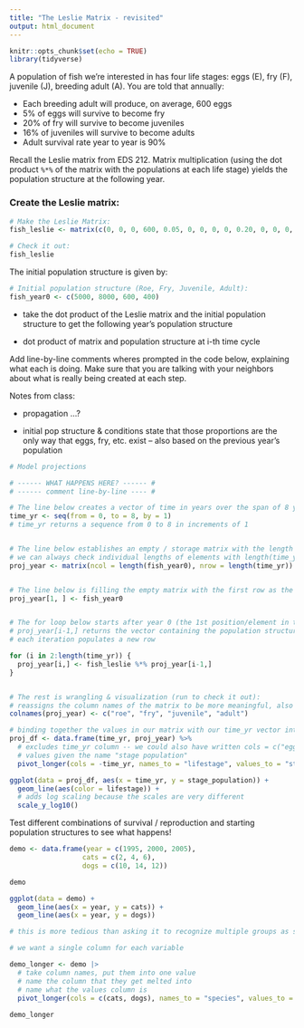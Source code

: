 ```yaml
---
title: "The Leslie Matrix - revisited"
output: html_document
---
```


```r
knitr::opts_chunk$set(echo = TRUE)
library(tidyverse)
```

A population of fish we're interested in has four life stages: eggs (E), fry (F), juvenile (J), breeding adult (A). You are told that annually:

-   Each breeding adult will produce, on average, 600 eggs
-   5% of eggs will survive to become fry
-   20% of fry will survive to become juveniles
-   16% of juveniles will survive to become adults
-   Adult survival rate year to year is 90%

Recall the Leslie matrix from EDS 212. Matrix multiplication (using the dot product `%*%` of the matrix with the populations at each life stage) yields the population structure at the following year.

### Create the Leslie matrix:

```r
# Make the Leslie Matrix:
fish_leslie <- matrix(c(0, 0, 0, 600, 0.05, 0, 0, 0, 0, 0.20, 0, 0, 0, 0, 0.16, 0.9), nrow = 4, ncol = 4, byrow = TRUE)

# Check it out: 
fish_leslie
```

The initial population structure is given by:

```r
# Initial population structure (Roe, Fry, Juvenile, Adult): 
fish_year0 <- c(5000, 8000, 600, 400)
```

-   take the dot product of the Leslie matrix and the initial population structure to get the following year's population structure

-   dot product of matrix and population structure at i-th time cycle

Add line-by-line comments wheres prompted in the code below, explaining what each is doing. Make sure that you are talking with your neighbors about what is really being created at each step.

Notes from class:

-   propagation ...?

-   initial pop structure & conditions state that those proportions are the only way that eggs, fry, etc. exist -- also based on the previous year's population

```r
# Model projections

# ------ WHAT HAPPENS HERE? ------ #
# ------ comment line-by-line ---- #

# The line below creates a vector of time in years over the span of 8 years, including our initial state (0 years)
time_yr <- seq(from = 0, to = 8, by = 1)
# time_yr returns a sequence from 0 to 8 in increments of 1


# The line below establishes an empty / storage matrix with the length of the vector of initial population conditions (roe, fry, juvenille, adult) as the number of columns, with the length of the time sequence of years as the number of rows. 
# we can always check individual lengths of elements with length(time_yr) etc. 
proj_year <- matrix(ncol = length(fish_year0), nrow = length(time_yr))


# The line below is filling the empty matrix with the first row as the initial population conditions (because that's year 0!)
proj_year[1, ] <- fish_year0


# The for loop below starts after year 0 (the 1st position/element in the time_yr vector) because we already have our initial population structure. This for loop then iterates through the years, populating the proj_year matrix by row, given the starting conditions, then the population structure for the previous year (i - 1) 
# proj_year[i-1,] returns the vector containing the population structure data of the previous (time) cycle (previous row to the one you're filling)
# each iteration populates a new row

for (i in 2:length(time_yr)) {
  proj_year[i,] <- fish_leslie %*% proj_year[i-1,]
}


# The rest is wrangling & visualization (run to check it out):
# reassigns the column names of the matrix to be more meaningful, also useful in plotting 
colnames(proj_year) <- c("roe", "fry", "juvenile", "adult")

# binding together the values in our matrix with our time_yr vector into a data frame (now we have column names, and years as column 1 values)
proj_df <- data.frame(time_yr, proj_year) %>% 
  # excludes time_yr column -- we could also have written cols = c("eggs", "fry", "juvenille", "adult")
  # values given the name "stage population"
  pivot_longer(cols = -time_yr, names_to = "lifestage", values_to = "stage_population")

ggplot(data = proj_df, aes(x = time_yr, y = stage_population)) +
  geom_line(aes(color = lifestage)) +
  # adds log scaling because the scales are very different
  scale_y_log10()

```

Test different combinations of survival / reproduction and starting population structures to see what happens!

```r
demo <- data.frame(year = c(1995, 2000, 2005), 
                  cats = c(2, 4, 6),
                  dogs = c(10, 14, 12))

demo
```

```r
ggplot(data = demo) +
  geom_line(aes(x = year, y = cats)) +
  geom_line(aes(x = year, y = dogs))

# this is more tedious than asking it to recognize multiple groups as single variables

# we want a single column for each variable
```

```r
demo_longer <- demo |> 
  # take column names, put them into one value
  # name the column that they get melted into 
  # name what the values column is
  pivot_longer(cols = c(cats, dogs), names_to = "species", values_to = "count")
  
demo_longer
```

